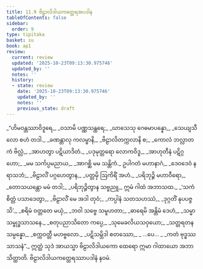 ```yaml
---
title: 11.9 ဗိဠာလိဒါယကတ္ထေရအပဒါန
tableOfContents: false
sidebar:
  order: 9
type: tipitaka
basket: su
book: ap1
review:
  current: review
  updated: '2025-10-23T09:13:30.975746'
  updated_by: ''
  notes: ''
  history:
  - state: review
    date: '2025-10-23T09:13:30.975746'
    updated_by: ''
    notes: ''
    previous_state: draft
---
```



<ReviewStatus review={frontmatter.review} showDetails={true} />

<HypothesisAnnotation frontmatter={frontmatter} />

<DynamicBreadcrumb />

<Division number="53" book="ap1" e="ch" v="20" p="159">

<Paragraph number="1920" type="verses" book="ap1">
_“ဟိမဝန္တဿာဝိဒူရေ,_  
_ဝသာမိ ပဏ္ဏသန္ထရေ;_  
_ဃာသေသု ဂေဓမာပန္နော,_  
_သေယျသီလော စဟံ တဒါ._  

</Paragraph>

</Division>
<Division number="54" book="ap1" e="ch" v="20" p="159">

<Paragraph number="1921" type="verses" book="ap1">
_ခဏန္တာလု ကလမ္ဗာနိ,_  
_ဗိဠာလိတက္ကလာနိ စ;_  
_ကောလံ ဘလ္လာတကံ ဗိလ္လံ,_  
_အာဟတွာ ပဋိယာဒိတံ._  

</Paragraph>

</Division>
<Division number="55" book="ap1" e="ch" v="20" p="159">

<Paragraph number="1922" type="verses" book="ap1">
_ပဒုမုတ္တရော လောကဝိဒူ,_  
_အာဟုတီနံ ပဋိဂ္ဂဟော;_  
_မမ သင်္ကပ္ပမညာယ,_  
_အာဂစ္ဆိ မမ သန္တိကံ._  

</Paragraph>

</Division>
<Division number="56" book="ap1" e="ch" v="20" p="159">

<Paragraph number="1923" type="verses" book="ap1">
ဥပါဂတံ မဟာနာဂံ,_  
_ဒေဝဒေဝံ နရာသဘံ;_  
_ဗိဠာလိံ ပဂ္ဂဟေတွာန,_  
_ပတ္တမှိ ဩကိရိံ အဟံ._  

</Paragraph>

</Division>
<Division number="57" book="ap1" e="ch" v="20" p="159">

<Paragraph number="1924" type="verses" book="ap1">
_ပရိဘုဉ္ဇိ မဟာဝီရော,_  
_တောသယန္တော မမံ တဒါ;_  
_ပရိဘုဉ္ဇိတွာန သဗ္ဗညူ,_  
ဣမံ ဂါထံ အဘာသထ._  

</Paragraph>

</Division>
<Division number="58" book="ap1" e="ch" v="20" p="159">

<Paragraph number="1925" type="verses" book="ap1">
_‘သကံ စိတ္တံ ပသာဒေတွာ,_  
_ဗိဠာလိံ မေ အဒါ တုဝံ;_  
_ကပ္ပါနံ သတသဟဿံ,_  
_ဒုဂ္ဂတိံ နုပပဇ္ဇသိ’._  

</Paragraph>

</Division>
<Division number="59" book="ap1" e="ch" v="20" p="160">

<Paragraph number="1926" type="verses" book="ap1">
_စရိမံ ဝတ္တတေ မယှံ,_  
_ဘဝါ သဗ္ဗေ သမူဟတာ;_  
_ဓာရေမိ အန္တိမံ ဒေဟံ,_  
_သမ္မာသမ္ဗုဒ္ဓသာသနေ._  

</Paragraph>

</Division>
<Division number="60" book="ap1" e="ch" v="20" p="160">

<Paragraph number="1927" type="verses" book="ap1">
_စတုပညာသိတော ကပ္ပေ,_  
_သုမေခလိယသဝှယော;_  
_သတ္တရတနသမ္ပန္နော,_  
_စက္ကဝတ္တီ မဟဗ္ဗလော._  

</Paragraph>

</Division>
<Division number="61" book="ap1" e="ch" v="20" p="160">

<Paragraph number="1928" type="verses" book="ap1">
_ပဋိသမ္ဘိဒါ စတဿော,_  
_ …ပေ… _  
_ကတံ ဗုဒ္ဓဿ သာသနံ”._  

</Paragraph>

<Paragraph number="1929" book="ap1">
ဣတ္ထံ သုဒံ အာယသ္မာ ဗိဠာလိဒါယကော ထေရော ဣမာ ဂါထာယော အဘာသိတ္ထာတိ.

</Paragraph>
</Division>

<Paragraph number="1930" type="center" book="ap1">
ဗိဠာလိဒါယကတ္ထေရဿာပဒါနံ နဝမံ.
</Paragraph>
